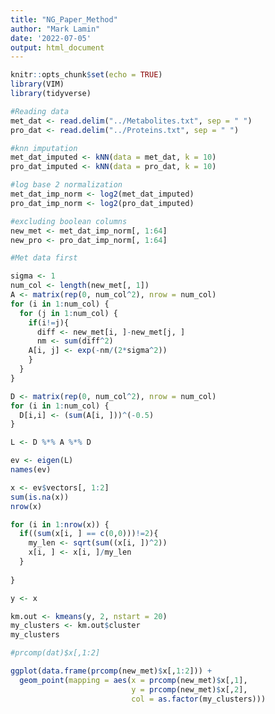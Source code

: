 ```yaml
---
title: "NG_Paper_Method"
author: "Mark Lamin"
date: '2022-07-05'
output: html_document
---
```


```r
knitr::opts_chunk$set(echo = TRUE)
library(VIM)
library(tidyverse)
```

```r
#Reading data
met_dat <- read.delim("../Metabolites.txt", sep = " ")
pro_dat <- read.delim("../Proteins.txt", sep = " ")

#knn imputation
met_dat_imputed <- kNN(data = met_dat, k = 10)
pro_dat_imputed <- kNN(data = pro_dat, k = 10)

#log base 2 normalization
met_dat_imp_norm <- log2(met_dat_imputed)
pro_dat_imp_norm <- log2(pro_dat_imputed)

#excluding boolean columns
new_met <- met_dat_imp_norm[, 1:64]
new_pro <- pro_dat_imp_norm[, 1:64]
```

```r
#Met data first

sigma <- 1
num_col <- length(new_met[, 1])
A <- matrix(rep(0, num_col^2), nrow = num_col)
for (i in 1:num_col) {
  for (j in 1:num_col) {
    if(i!=j){
      diff <- new_met[i, ]-new_met[j, ]
      nm <- sum(diff^2)
    A[i, j] <- exp(-nm/(2*sigma^2))
    }
  }
}

D <- matrix(rep(0, num_col^2), nrow = num_col)
for (i in 1:num_col) {
  D[i,i] <- (sum(A[i, ]))^(-0.5)
}

L <- D %*% A %*% D

ev <- eigen(L)
names(ev)

x <- ev$vectors[, 1:2]
sum(is.na(x))
nrow(x)
```

```r
for (i in 1:nrow(x)) {
  if((sum(x[i, ] == c(0,0)))!=2){
    my_len <- sqrt(sum((x[i, ])^2))
    x[i, ] <- x[i, ]/my_len
  }
  
}

y <- x

km.out <- kmeans(y, 2, nstart = 20)
my_clusters <- km.out$cluster
my_clusters
```

```r
#prcomp(dat)$x[,1:2]

ggplot(data.frame(prcomp(new_met)$x[,1:2])) + 
  geom_point(mapping = aes(x = prcomp(new_met)$x[,1],
                           y = prcomp(new_met)$x[,2],
                           col = as.factor(my_clusters)))
```

